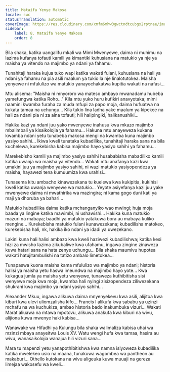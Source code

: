 ```yaml
---
title: Mataifa Yenye Makosa
locale: swc
statusTranslation: automatic
coverImage: https://res.cloudinary.com/xmfm6mhw3gwctndtcubgx2rptnae/image/upload/v1740468922/small_cover_tratado_de_psicologia_revolucionaria_a4c0dca4e0.webp
sidebar:
    label: 8. Mataifa Yenye Makosa
    order: 8
---
```

Bila shaka, katika uangalifu mkali wa Mimi Mwenyewe, daima ni muhimu na lazima kufanya tofauti kamili ya kimantiki kuhusiana na matukio ya nje ya maisha ya vitendo na majimbo ya ndani ya fahamu.

Tunahitaji haraka kujua tuko wapi katika wakati fulani, kuhusiana na hali ya ndani ya fahamu na pia asili maalum ya tukio la nje linalotutokea. Maisha yenyewe ni mfululizo wa matukio yanayochakatwa kupitia wakati na nafasi...

Mtu alisema: "Maisha ni mnyororo wa mateso ambayo mwanadamu hubeba yamefungwa katika Roho..." Kila mtu yuko huru kufikiri anavyotaka; mimi naamini kwamba furaha za muda mfupi za papo moja, daima hufuatwa na kukata tamaa na uchungu... Kila tukio lina ladha yake maalum ya kipekee na hali za ndani pia ni za aina tofauti; hili halipingiki, halikanushiki...

Hakika kazi ya ndani juu yako mwenyewe inahusu kwa mkazo majimbo mbalimbali ya kisaikolojia ya fahamu... Hakuna mtu anayeweza kukana kwamba ndani yetu tunabeba makosa mengi na kwamba kuna majimbo yasiyo sahihi... Ikiwa kweli tunataka kubadilika, tunahitaji haraka sana na bila kuchelewa, kurekebisha kabisa majimbo hayo yasiyo sahihi ya fahamu...

Marekebisho kamili ya majimbo yasiyo sahihi husababisha mabadiliko kamili katika uwanja wa maisha ya vitendo... Wakati mtu anafanya kazi kwa umakini juu ya majimbo yasiyo sahihi, ni wazi matukio yasiyopendeza ya maisha, hayawezi tena kumuumiza kwa urahisi...

Tunasema kitu ambacho kinawezekana tu kuelewa kwa kukipitia, kukihisi kweli katika uwanja wenyewe wa matukio... Yeyote asiyefanya kazi juu yake mwenyewe daima ni mwathirika wa mazingira; ni kama gogo duni kati ya maji ya dhoruba ya bahari...

Matukio hubadilika daima katika mchanganyiko wao mwingi; huja moja baada ya lingine katika mawimbi, ni ushawishi... Hakika kuna matukio mazuri na mabaya; baadhi ya matukio yatakuwa bora au mabaya kuliko mengine... Kurekebisha matukio fulani kunawezekana; kubadilisha matokeo, kurekebisha hali, nk, hakika iko ndani ya idadi ya uwezekano.

Lakini kuna hali halisi ambazo kwa kweli haziwezi kubadilishwa; katika kesi hizi za mwisho lazima zikubaliwe kwa ufahamu, ingawa zingine zinaweza kuwa hatari sana na hata zenye uchungu... Bila shaka maumivu hupotea wakati hatujitambulishi na tatizo ambalo limetokea...

Tunapaswa kuona maisha kama mfululizo wa majimbo ya ndani; historia halisi ya maisha yetu haswa imeundwa na majimbo hayo yote... Kwa kukagua jumla ya maisha yetu wenyewe, tunaweza kuthibitisha sisi wenyewe moja kwa moja, kwamba hali nyingi zisizopendeza ziliwezekana shukrani kwa majimbo ya ndani yasiyo sahihi...

Alexander Mkuu, ingawa alikuwa daima mnyenyekevu kwa asili, alijitoa kwa kiburi kwa ulevi uliomzalisha kifo... Francis I alikufa kwa sababu ya uzinzi mchafu na wa kuchukiza, ambao historia bado inakumbuka vizuri... Wakati Marat aliuawa na mtawa mpotovu, alikuwa anakufa kwa kiburi na wivu, alijiona kuwa mwenye haki kabisa...

Wanawake wa Hifadhi ya Kulungu bila shaka walimaliza kabisa uhai wa mzinzi mbaya anayeitwa Louis XV. Watu wengi hufa kwa tamaa, hasira au wivu, wanasaikolojia wanajua hili vizuri sana...

Mara tu mapenzi yetu yanapothibitishwa kwa namna isiyoweza kubadilika katika mwelekeo usio na maana, tunakuwa wagombea wa pantheon au makaburi... Othello kutokana na wivu aligeuka kuwa muuaji na gereza limejaa wakosefu wa kweli...

